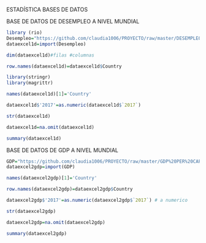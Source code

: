 ESTADÍSTICA BASES DE DATOS 

BASE DE DATOS DE DESEMPLEO A NIVEL MUNDIAL 
```r
library (rio)
Desempleo="https://github.com/claudia1006/PROYECTO/raw/master/DESEMPLEO.xlsx"
dataexcel1d=import(Desempleo)

```

```r
dim(dataexcel1d)#filas #columnas 
```

```r
row.names(dataexcel1d)=dataexcel1d$Country
```


```r
library(stringr)
library(magrittr)
```

```r
names(dataexcel1d)[1]='Country'
```

```r
dataexcel1d$'2017'=as.numeric(dataexcel1d$`2017`)
```

```r
str(dataexcel1d)
```

```r
dataexcel1d=na.omit(dataexcel1d)
```


```r
summary(dataexcel1d)
```


BASE DE DATOS DE GDP A NIVEL MUNDIAL 
```r
GDP="https://github.com/claudia1006/PROYECTO/raw/master/GDP%20PER%20CAPITA%20CURRENT%20%24.xlsx"
dataexcel2gdp=import(GDP)
```

```r
names(dataexcel2gdp)[1]='Country'
```

```r
row.names(dataexcel2gdp)=dataexcel2gdp$Country
```

```r
dataexcel2gdp$'2017'=as.numeric(dataexcel2gdp$`2017`) # a numerico
```

```r
str(dataexcel2gdp)
```

```r
dataexcel2gdp=na.omit(dataexcel2gdp)
```

```r
summary(dataexcel2gdp)
```

